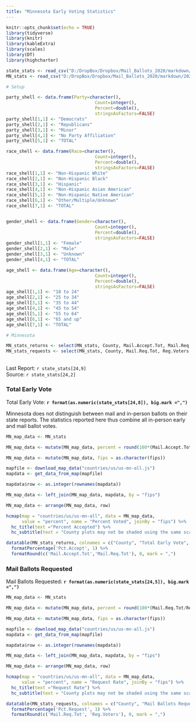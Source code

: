 ```yaml
---
title: "Minnesota Early Voting Statistics"
---
```

```r
knitr::opts_chunk$set(echo = TRUE)
library(tidyverse)
library(knitr)
library(kableExtra)
library(scales)
library(DT)
library(highcharter)

state_stats <- read_csv("D:/DropBox/Dropbox/Mail_Ballots_2020/markdown/2020G_Early_Vote.csv")
MN_stats <- read_csv("D:/DropBox/Dropbox/Mail_Ballots_2020/markdown/2020G_Early_Vote_MN.csv")

# Setup

party_shell <- data.frame(Party=character(),
                                  Count=integer(),
                                  Percent=double(),
                                  stringsAsFactors=FALSE)
party_shell[1,1] <- "Democrats"
party_shell[2,1] <- "Republicans"
party_shell[3,1] <- "Minor"
party_shell[4,1] <- "No Party Affiliation"
party_shell[5,1] <- "TOTAL"

race_shell <- data.frame(Race=character(),
                                  Count=integer(),
                                  Percent=double(),
                                  stringsAsFactors=FALSE)
race_shell[1,1] <- "Non-Hispanic White"
race_shell[2,1] <- "Non-Hispanic Black"
race_shell[3,1] <- "Hispanic"
race_shell[4,1] <- "Non-Hispanic Asian American"
race_shell[5,1] <- "Non-Hispanic Native American"
race_shell[6,1] <- "Other/Multiple/Unknown"
race_shell[7,1] <- "TOTAL"


gender_shell <- data.frame(Gender=character(),
                                  Count=integer(),
                                  Percent=double(),
                                  stringsAsFactors=FALSE)
gender_shell[1,1] <- "Female"
gender_shell[2,1] <- "Male"
gender_shell[3,1] <- "Unknown"
gender_shell[4,1] <- "TOTAL"

age_shell <- data.frame(Age=character(),
                                  Count=integer(),
                                  Percent=double(),
                                  stringsAsFactors=FALSE)
age_shell[1,1] <- "18 to 24"
age_shell[2,1] <- "25 to 34"
age_shell[3,1] <- "35 to 44"
age_shell[4,1] <- "45 to 54"
age_shell[5,1] <- "55 to 64"
age_shell[6,1] <- "65 and up"
age_shell[7,1] <- "TOTAL"

# Minnesota

MN_stats_returns <- select(MN_stats, County, Mail.Accept.Tot, Mail.Req.Tot, Pct.Accept)
MN_stats_requests <- select(MN_stats, County, Mail.Req.Tot, Reg.Voters, Pct.Request)
```
## {.tabset}

Last Report: `r state_stats[24,9]`  
Source:  `r state_stats[24,2]`  

### Total Early Vote  

Total Early Vote: **`r format(as.numeric(state_stats[24,8]), big.mark =",")`**  

Minnesota does not distinguish between mail and in-person ballots on their state reports. The statistics reported here thus combine all in-person early and mail ballot votes. 

``` r
MN_map_data <- MN_stats

MN_map_data <- mutate(MN_map_data, percent = round(100*(Mail.Accept.Tot/Mail.Req.Tot), digits = 1))

MN_map_data <- mutate(MN_map_data, fips = as.character(fips))

mapfile <- download_map_data("countries/us/us-mn-all.js")
mapdata <- get_data_from_map(mapfile)

mapdata$row <- as.integer(rownames(mapdata))

MN_map_data <- left_join(MN_map_data, mapdata, by = "fips")

MN_map_data <- arrange(MN_map_data, row)

hcmap(map = "countries/us/us-mn-all", data = MN_map_data,
      value = "percent", name = "Percent Voted", joinBy = "fips") %>%
  hc_title(text ="Percent Accepted") %>%
  hc_subtitle(text = "County plots may not be shaded using the same scale")
```

``` r
datatable(MN_stats_returns, colnames = c("County", "Total Early Vote", "Mail Ballots Requested", "Percent Voted"), rownames = F) %>%
  formatPercentage('Pct.Accept', 1) %>%
  formatRound(c('Mail.Accept.Tot','Mail.Req.Tot'), 0, mark = ",")
```

### Mail Ballots Requested  

Mail Ballots Requested: **`r format(as.numeric(state_stats[24,5]), big.mark =",")`**  

``` r
MN_map_data <- MN_stats

MN_map_data <- mutate(MN_map_data, percent = round(100*(Mail.Req.Tot/Reg.Voters), digits = 1))

MN_map_data <- mutate(MN_map_data, fips = as.character(fips))

mapfile <- download_map_data("countries/us/us-mn-all.js")
mapdata <- get_data_from_map(mapfile)

mapdata$row <- as.integer(rownames(mapdata))

MN_map_data <- left_join(MN_map_data, mapdata, by = "fips")

MN_map_data <- arrange(MN_map_data, row)

hcmap(map = "countries/us/us-mn-all", data = MN_map_data,
      value = "percent", name = "Request Rate", joinBy = "fips") %>%
  hc_title(text ="Request Rate") %>%
  hc_subtitle(text = "County plots may not be shaded using the same scale")
```

``` r
datatable(MN_stats_requests, colnames = c("County", "Mail Ballots Requested", "Registered Voters", "Percent Requested"), rownames = F) %>%
  formatPercentage('Pct.Request', 1) %>%
  formatRound(c('Mail.Req.Tot', 'Reg.Voters'), 0, mark = ",")
```
